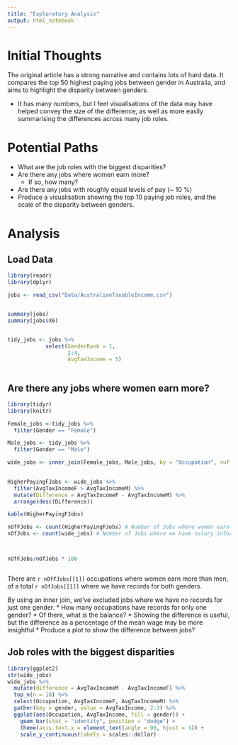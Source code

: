 ```yaml
---
title: "Exploratory Analysis"
output: html_notebook
---
```




# Initial Thoughts

The original article has a strong narrative and contains lots of hard data. It compares the top 50 highest paying jobs between gender in Australia, and aims to highlight the disparity between genders.

* It has many numbers, but I feel visualisations of the data may have helped convey the size of the difference, as well as more easily summarising the differences across many job roles.


# Potential Paths

* What are the job roles with the biggest disparities?
* Are there any jobs where women earn more?
  * If so, how many?
* Are there any jobs with roughly equal levels of pay (~ 10 %)
* Produce a visualisation showing the top 10 paying job roles, and the scale of the disparity between genders.


# Analysis

## Load Data

```r

library(readr)
library(dplyr)

jobs <- read_csv("Data/AustralianTaxableIncome.csv")


summary(jobs)
summary(jobs$X6)


tidy_jobs <- jobs %>%
            select(GenderRank = 1,
                   2:4,
                   AvgTaxIncome = 5)
                   
```
## Are there any jobs where women earn more?

```r
library(tidyr)
library(knitr)

Female_jobs <-tidy_jobs %>%
  filter(Gender == "Female")

Male_jobs <- tidy_jobs %>%
  filter(Gender == "Male")

wide_jobs <- inner_join(Female_jobs, Male_jobs, by = "Occupation", suffix = c("F", "M"))

  
HigherPayingFJobs <- wide_jobs %>%
  filter(AvgTaxIncomeF > AvgTaxIncomeM) %>%
  mutate(Difference = AvgTaxIncomeF - AvgTaxIncomeM) %>%
  arrange(desc(Difference))

kable(HigherPayingFJobs)

nOfFJobs <- count(HigherPayingFJobs) # Number of Jobs where women earn more
nOfJobs <- count(wide_jobs) # Number of Jobs where we have salary information for both genders.



nOfFJobs/nOfJobs * 100



```
There are `r nOfFJobs[[1]]` occupations where women earn more than men, of a total `r nOfJobs[[1]]` where we have records for both genders.

By using an inner join, we've excluded jobs where we have no records for just one gender.
* How many occupations have records for only one gender?
* Of there, what is the balance?
* Showing the difference is useful, but the difference as a percentage of the mean wage may be more insightful
* Produce a plot to show the difference between jobs?



## Job roles with the biggest disparities

```r
library(ggplot2)
str(wide_jobs)
wide_jobs %>%
  mutate(difference = AvgTaxIncomeM - AvgTaxIncomeF) %>%
  top_n(n = 10) %>%
  select(Occupation, AvgTaxIncomeF, AvgTaxIncomeM) %>%
  gather(key = gender, value = AvgTaxIncome, 2:3) %>%
  ggplot(aes(Occupation, AvgTaxIncome, fill = gender)) + 
    geom_bar(stat = "identity", position = "dodge") +
    theme(axis.text.x = element_text(angle = 90, hjust = 1)) +
    scale_y_continuous(labels = scales::dollar)

```  
